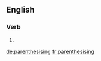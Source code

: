 ==English==

===Verb===
{{head|en}}

# {{present participle of|parenthesise|lang=en}}

[[de:parenthesising]]
[[fr:parenthesising]]
